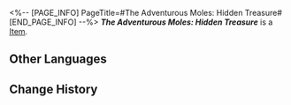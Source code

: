 <%-- [PAGE_INFO]
PageTitle=#The Adventurous Moles: Hidden Treasure#
[END_PAGE_INFO] --%>
{{Item Infobox
|title       = ''The Adventurous Moles: Hidden Treasure''
|id          = 300200
|image       = Item ''The Adventurous Moles- Hidden Treasure''.png
|type        = 
|invCategory = Valuables
|rarity      = 3
|effect      = 
|description = The on-sale collectors' edition containing the entirety of ''The Adventurous Moles: Hidden Treasure''.
}}
{{Description|A children's adventure book very popular in Belobog.}}
'''''The Adventurous Moles: Hidden Treasure''''' is a [[Item]].

==Other Languages==
{{Other Languages
|en   = ''The Adventurous Moles: Hidden Treasure''
|zhs  = 《冒险鼹鼠队：隐形的宝藏》
|zht  = 《冒險鼴鼠隊：隱形的寶藏》
|ja   = 『モグラ冒険隊・見えない宝物』
|ko   = ≪두더지 모험단: 숨겨진 보물≫
|es   = Los topos aventureros: el tesoro invisible
|fr   = ''Les Taupes aventurières&nbsp;: Le trésor caché''
|ru   = Кроты-приключенцы: Спрятанное сокровище
|th   = "การผจญภัยของแก๊งตัวตุ่น: สมบัติเร้นลับ"
|vi   = "Đội Chuột Chũi Phiêu Lưu: Kho Báu Ẩn Giấu"
|de   = „Die abenteuerlustigen Maulwürfe: Verborgener Schatz“
|id   = "Petualang The Moles: Harta Karun Tersembunyi"
|pt   = "As Toupeiras Aventureiras: Tesouro Escondido"
}}

==Change History==
{{Change History|1.0}}